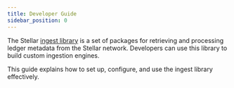 ```yaml
---
title: Developer Guide
sidebar_position: 0
---
```


The Stellar [ingest library](https://github.com/stellar/go/tree/master/ingest) is a set of packages for retrieving and processing ledger metadata from the Stellar network. Developers can use this library to build custom ingestion engines.

This guide explains how to set up, configure, and use the ingest library effectively.
